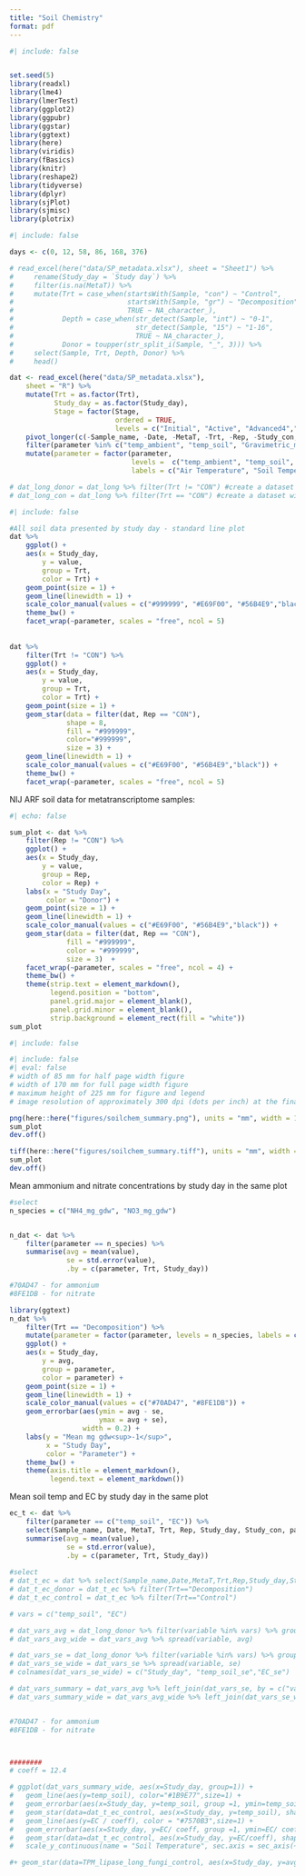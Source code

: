 ```yaml
---
title: "Soil Chemistry"
format: pdf
---
```


```r
#| include: false


set.seed(5)
library(readxl)
library(lme4)
library(lmerTest)
library(ggplot2)
library(ggpubr)
library(ggstar)
library(ggtext)
library(here)
library(viridis)
library(fBasics)
library(knitr)
library(reshape2)
library(tidyverse)
library(dplyr)
library(sjPlot)
library(sjmisc)
library(plotrix)
```

```r
#| include: false

days <- c(0, 12, 58, 86, 168, 376)

# read_excel(here("data/SP_metadata.xlsx"), sheet = "Sheet1") %>%
#     rename(Study_day = `Study day`) %>%
#     filter(is.na(MetaT)) %>%
#     mutate(Trt = case_when(startsWith(Sample, "con") ~ "Control",
#                            startsWith(Sample, "gr") ~ "Decomposition",
#                            TRUE ~ NA_character_),
#            Depth = case_when(str_detect(Sample, "int") ~ "0-1",
#                              str_detect(Sample, "15") ~ "1-16",
#                              TRUE ~ NA_character_),
#            Donor = toupper(str_split_i(Sample, "_", 3))) %>%
#     select(Sample, Trt, Depth, Donor) %>%
#     head()

dat <- read_excel(here("data/SP_metadata.xlsx"), 
    sheet = "R") %>%
    mutate(Trt = as.factor(Trt),
           Study_day = as.factor(Study_day),
           Stage = factor(Stage, 
                          ordered = TRUE,
                          levels = c("Initial", "Active", "Advanced4","Advanced6","Advanced11","Skeletonization4"))) %>%
    pivot_longer(c(-Sample_name, -Date, -MetaT, -Trt, -Rep, -Study_con, -Study_day, -ADH_ambient, -ADH_internal, -ADH_soil, -Stage, -TBS, -timepoint), names_to = "parameter") %>%
    filter(parameter %in% c("temp_ambient", "temp_soil", "Gravimetric_moisture", "pH", "EC" , "DO", "CO2_μg C_gdw", "NH4_mg_gdw", "NO3_mg_gdw", "N_percent", "C_percent", "CN_ratio")) %>%
    mutate(parameter = factor(parameter, 
                              levels =  c("temp_ambient", "temp_soil", "Gravimetric_moisture", "pH", "EC" , "DO", "CO2_μg C_gdw", "NH4_mg_gdw", "NO3_mg_gdw", "N_percent", "C_percent", "CN_ratio"),
                              labels = c("Air Temperature", "Soil Temperature", "Gravimetric Moisture", "pH", "EC" , "DO", "CO~2~ (μg gdw<sup>-1</sup>)", "NH~4~ (mg gdw<sup>-1</sup>)", "NO~3~ (mg gdw<sup>-1</sup>)", "% N", "% C", "C:N")))

# dat_long_donor = dat_long %>% filter(Trt != "CON") #create a dataset with decompostion soils only
# dat_long_con = dat_long %>% filter(Trt == "CON") #create a dataset with control soils only - these two datasets will be used to plot controls as stars while decompostion soils will be normal line plots
```

```r
#| include: false

#All soil data presented by study day - standard line plot  
dat %>%
    ggplot() +
    aes(x = Study_day,
        y = value,
        group = Trt,
        color = Trt) +
    geom_point(size = 1) +
    geom_line(linewidth = 1) +
    scale_color_manual(values = c("#999999", "#E69F00", "#56B4E9","black")) +
    theme_bw() +
    facet_wrap(~parameter, scales = "free", ncol = 5)
    
    
dat %>%
    filter(Trt != "CON") %>%
    ggplot() +
    aes(x = Study_day,
        y = value,
        group = Trt,
        color = Trt) +
    geom_point(size = 1) + 
    geom_star(data = filter(dat, Rep == "CON"),
              shape = 8,
              fill = "#999999",
              color="#999999",
              size = 3) +
    geom_line(linewidth = 1) +
    scale_color_manual(values = c("#E69F00", "#56B4E9","black")) +
    theme_bw() +
    facet_wrap(~parameter, scales = "free", ncol = 5)
```


NIJ ARF soil data for metatranscriptome samples:

```r
#| echo: false

sum_plot <- dat %>%
    filter(Rep != "CON") %>%
    ggplot() +
    aes(x = Study_day, 
        y = value,
        group = Rep,
        color = Rep) +
    labs(x = "Study Day",
         color = "Donor") +
    geom_point(size = 1) +
    geom_line(linewidth = 1) + 
    scale_color_manual(values = c("#E69F00", "#56B4E9","black")) +
    geom_star(data = filter(dat, Rep == "CON"),
              fill = "#999999",
              color = "#999999",
              size = 3)  +
    facet_wrap(~parameter, scales = "free", ncol = 4) +
    theme_bw() +
    theme(strip.text = element_markdown(),
          legend.position = "bottom",
          panel.grid.major = element_blank(),
          panel.grid.minor = element_blank(),
          strip.background = element_rect(fill = "white"))
sum_plot
```

```r
#| include: false

#| include: false
#| eval: false
# width of 85 mm for half page width figure
# width of 170 mm for full page width figure
# maximum height of 225 mm for figure and legend
# image resolution of approximately 300 dpi (dots per inch) at the final size

png(here::here("figures/soilchem_summary.png"), units = "mm", width = 170, height = 180, res = 300)
sum_plot
dev.off()

tiff(here::here("figures/soilchem_summary.tiff"), units = "mm", width = 170, height = 180, res = 300)
sum_plot
dev.off()
```
Mean ammonium and nitrate concentrations by study day in the same plot

```r
#select 
n_species = c("NH4_mg_gdw", "NO3_mg_gdw")


n_dat <- dat %>%
    filter(parameter == n_species) %>%
    summarise(avg = mean(value), 
              se = std.error(value),
              .by = c(parameter, Trt, Study_day))

#70AD47 - for ammonium
#8FE1DB - for nitrate

library(ggtext)
n_dat %>%
    filter(Trt == "Decomposition") %>%
    mutate(parameter = factor(parameter, levels = n_species, labels = c("NH~4~", "NO~3~"))) %>%
    ggplot() +
    aes(x = Study_day,
        y = avg,
        group = parameter,
        color = parameter) +
    geom_point(size = 1) +
    geom_line(linewidth = 1) +
    scale_color_manual(values = c("#70AD47", "#8FE1DB")) +
    geom_errorbar(aes(ymin = avg - se,
                      ymax = avg + se),
                  width = 0.2) +
    labs(y = "Mean mg gdw<sup>-1</sup>",
         x = "Study Day",
         color = "Parameter") +
    theme_bw() +
    theme(axis.title = element_markdown(),
          legend.text = element_markdown())

```


Mean soil temp and EC by study day in the same plot

```r
ec_t <- dat %>%
    filter(parameter == c("temp_soil", "EC")) %>%
    select(Sample_name, Date, MetaT, Trt, Rep, Study_day, Study_con, parameter, value) %>%
    summarise(avg = mean(value),
              se = std.error(value),
              .by = c(parameter, Trt, Study_day))
    
#select 
# dat_t_ec = dat %>% select(Sample_name,Date,MetaT,Trt,Rep,Study_day,Study_con,temp_soil,EC)
# dat_t_ec_donor = dat_t_ec %>% filter(Trt=="Decomposition")
# dat_t_ec_control = dat_t_ec %>% filter(Trt=="Control")

# vars = c("temp_soil", "EC")

# dat_vars_avg = dat_long_donor %>% filter(variable %in% vars) %>% group_by(variable, Study_day) %>% summarise(avg = mean(value))
# dat_vars_avg_wide = dat_vars_avg %>% spread(variable, avg)

# dat_vars_se = dat_long_donor %>% filter(variable %in% vars) %>% group_by(variable, Study_day) %>% summarise(se = std.error(value))
# dat_vars_se_wide = dat_vars_se %>% spread(variable, se)
# colnames(dat_vars_se_wide) = c("Study_day", "temp_soil_se","EC_se")

# dat_vars_summary = dat_vars_avg %>% left_join(dat_vars_se, by = c("variable", "Study_day"))
# dat_vars_summary_wide = dat_vars_avg_wide %>% left_join(dat_vars_se_wide, by = "Study_day")


#70AD47 - for ammonium
#8FE1DB - for nitrate



########
# coeff = 12.4

# ggplot(dat_vars_summary_wide, aes(x=Study_day, group=1)) +
#   geom_line(aes(y=temp_soil), color="#1B9E77",size=1) +
#   geom_errorbar(aes(x=Study_day, y=temp_soil, group =1, ymin=temp_soil-temp_soil_se, ymax=temp_soil+temp_soil_se), color = "#1B9E77", width=.2) +
#   geom_star(data=dat_t_ec_control, aes(x=Study_day, y=temp_soil), shape=8, fill="#1B9E77", color = "#1B9E77", size=2) +
#   geom_line(aes(y=EC / coeff), color = "#7570B3",size=1) + 
#   geom_errorbar(aes(x=Study_day, y=EC/ coeff, group =1, ymin=EC/ coeff-EC_se/ coeff, ymax=EC/ coeff+EC_se/ coeff), color = "#7570B3", width=.2)+
#   geom_star(data=dat_t_ec_control, aes(x=Study_day, y=EC/coeff), shape=8, fill="#7570B3", color = "#7570B3", size=2) +
#   scale_y_continuous(name = "Soil Temperature", sec.axis = sec_axis(~.*coeff, name = "Electrical Conductivity"))+theme_bw()

#+ geom_star(data=TPM_lipase_long_fungi_control, aes(x=Study_day, y=avg_TPM/2), shape=8, fill="darkgoldenrod2", color="darkgoldenrod2", size=3)

```


